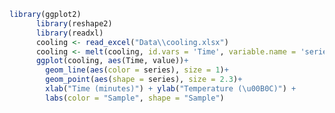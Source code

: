 ```r
library(ggplot2)
      library(reshape2)
      library(readxl)
      cooling <- read_excel("Data\\cooling.xlsx")
      cooling <- melt(cooling, id.vars = 'Time', variable.name = 'series')
      ggplot(cooling, aes(Time, value))+
        geom_line(aes(color = series), size = 1)+
        geom_point(aes(shape = series), size = 2.3)+
        xlab("Time (minutes)") + ylab("Temperature (\u00B0C)") +
        labs(color = "Sample", shape = "Sample")
```
